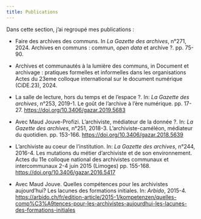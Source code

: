 ```yaml
---
title: Publications
---
```


Dans cette section, j'ai regroupé mes publications :

* Faire des archives des communs. In _La Gazette des archives_, n°271, 2024. Archives en communs : commun, _open data_ et archive ?. pp. 75-90.

* Archives et communautés à la lumière des communs, in Document et archivage : pratiques formelles et informelles dans les organisations Actes du 23eme colloque international sur le document numérique (CiDE.23), 2024.

* La salle de lecture, hors du temps et de l’espace ?. In: _La Gazette des archives_, n°253, 2019-1. Le goût de l’archive à l’ère numérique. pp. 17-27. <https://doi.org/10.3406/gazar.2019.5683>

* Avec Maud Jouve-Profizi. L’archiviste, médiateur de la donnée ?. In: _La Gazette des archives_, n°251, 2018-3. L'archiviste-caméléon, médiateur du quotidien. pp. 153-166. <https://doi.org/10.3406/gazar.2018.5639>

* L’archiviste au coeur de l’institution. In: _La Gazette des archives_, n°244, 2016-4. Les mutations du métier d'archiviste et de son environnement. Actes du 11e colloque national des archivistes communaux et intercommunaux 2-4 juin 2015 (Limoges) pp. 155-168. <https://doi.org/10.3406/gazar.2016.5417>

* Avec Maud Jouve. Quelles compétences pour les archivistes aujourd’hui? Les lacunes des formations initiales. In: _Arbido_, 2015-4. <https://arbido.ch/fr/edition-article/2015-1/kompetenzen/quelles-comp%C3%A9tences-pour-les-archivistes-aujourdhui-les-lacunes-des-formations-initiales>